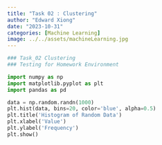 ```yaml
---
title: "Task 02 : Clustering"
author: "Edward Xiong"
date: "2023-10-31"
categories: [Machine Learning]
image: ../../assets/machineLearning.jpg
---
```


```python
### Task_02 Clustering
### Testing for Homework Environment
```

```python
import numpy as np
import matplotlib.pyplot as plt
import pandas as pd
```

```python
data = np.random.randn(1000)
plt.hist(data, bins=20, color='blue', alpha=0.5)
plt.title('Histogram of Random Data')
plt.xlabel('Value')
plt.ylabel('Frequency')
plt.show()
```
